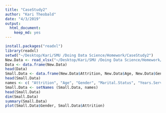 ```yaml
---
title: "CaseStudy2"
author: "Kari Theobald"
date: "4/3/2019"
output:
  html_document:
    keep_md: yes
---
```


```r
install.packages("readxl")
library(readxl)
setwd("~/Desktop/Kari/SMU /Doing Data Science/Homework/CaseStudy2")
New.Data <- read_xlsx("~/Desktop/Kari/SMU /Doing Data Science/Homework/CaseStudy2/CaseStudy2-data.xlsx")
Data <- data.frame(New.Data)
head(Data)
Small.Data <- data.frame(New.Data$Attrition, New.Data$Age, New.Data$Gender, New.Data$MaritalStatus, New.Data$YearsAtCompany,   New.Data$Education, New.Data$JobRole, New.Data$MonthlyRate, New.Data$DistanceFromHome)
head(Small.Data)
names <- c( "Attrition", "Age", "Gender", "Marital.Status", "Years.Served", "Education", "Title", "Monthly.Income", "mlg.Home")
Small.Data <- setNames (Small.Data, names)
head(Small.Data)
dim(Small.Data)
summary(Small.Data)
plot(Small.Data$Gender, Small.Data$Attrition)
```
